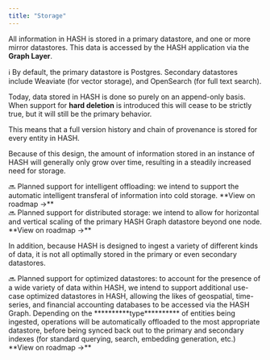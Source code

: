 ```yaml
---
title: "Storage"
---
```


All information in HASH is stored in a primary datastore, and one or more mirror datastores. This data is accessed by the HASH application via the **Graph Layer**.

<aside>
ℹ️ By default, the primary datastore is Postgres. Secondary datastores include Weaviate (for vector storage), and OpenSearch (for full text search).

</aside>

Today, data stored in HASH is done so purely on an append-only basis. When support for **hard deletion** is introduced this will cease to be strictly true, but it will still be the primary behavior.

This means that a full version history and chain of provenance is stored for every entity in HASH.

Because of this design, the amount of information stored in an instance of HASH will generally only grow over time, resulting in a steadily increased need for storage.

<aside>
🔜 Planned support for intelligent offloading: we intend to support the automatic intelligent transferal of information into cold storage. **View on roadmap →**

</aside>

<aside>
🔜 Planned support for distributed storage: we intend to allow for horizontal and vertical scaling of the primary HASH Graph datastore beyond one node. **View on roadmap →**

</aside>

In addition, because HASH is designed to ingest a variety of different kinds of data, it is not all optimally stored in the primary or even secondary datastores.

<aside>
🔜 Planned support for optimized datastores: to account for the presence of a wide variety of data within HASH, we intend to support additional use-case optimized datastores in HASH, allowing the likes of geospatial, time-series, and financial accounting databases to be accessed via the HASH Graph. Depending on the **********type********** of entities being ingested, operations will be automatically offloaded to the most appropriate datastore, before being synced back out to the primary and secondary indexes (for standard querying, search, embedding generation, etc.) **View on roadmap →**

</aside>
